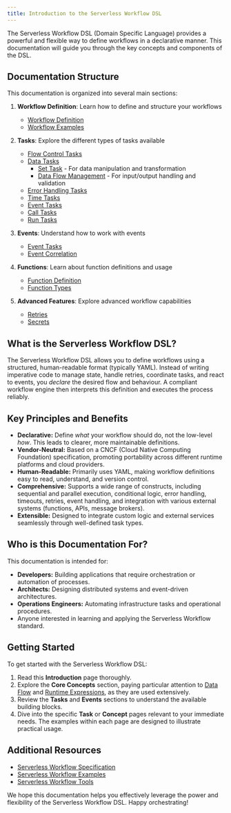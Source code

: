 ```yaml
---
title: Introduction to the Serverless Workflow DSL
---
```


The Serverless Workflow DSL (Domain Specific Language) provides a powerful and flexible way to define workflows in a
declarative manner. This documentation will guide you through the key concepts and components of the DSL.

## Documentation Structure

This documentation is organized into several main sections:

1. **Workflow Definition**: Learn how to define and structure your workflows
    - [Workflow Definition](dsl-workflow-definition.md)
    - [Workflow Examples](dsl-workflow-examples.md)

2. **Tasks**: Explore the different types of tasks available
    - [Flow Control Tasks](dsl-flow-overview.md)
    - [Data Tasks](dsl-data-flow.md)
        - [Set Task](dsl-task-set.md) - For data manipulation and transformation
        - [Data Flow Management](dsl-data-flow.md) - For input/output handling and validation
    - [Error Handling Tasks](dsl-errors-overview.md)
    - [Time Tasks](dsl-task-wait.md)
    - [Event Tasks](dsl-events-overview.md)
    - [Call Tasks](dsl-call-overview.md)
    - [Run Tasks](dsl-run-overview.md)

3. **Events**: Understand how to work with events
    - [Event Tasks](dsl-events-overview.md)
    - [Event Correlation](dsl-event-correlation.md)

4. **Functions**: Learn about function definitions and usage
    - [Function Definition](dsl-call-function.md)
    - [Function Types](dsl-call-overview.md)

5. **Advanced Features**: Explore advanced workflow capabilities
    - [Retries](dsl-task-try.md)
    - [Secrets](dsl-secrets.md)

## What is the Serverless Workflow DSL?

The Serverless Workflow DSL allows you to define workflows using a structured, human-readable format (typically YAML).
Instead of writing imperative code to manage state, handle retries, coordinate tasks, and react to events, you *declare*
the desired flow and behaviour. A compliant workflow engine then interprets this definition and executes the process
reliably.

## Key Principles and Benefits

* **Declarative:** Define *what* your workflow should do, not the low-level *how*. This leads to clearer, more
  maintainable definitions.
* **Vendor-Neutral:** Based on a CNCF (Cloud Native Computing Foundation) specification, promoting portability across
  different runtime platforms and cloud providers.
* **Human-Readable:** Primarily uses YAML, making workflow definitions easy to read, understand, and version control.
* **Comprehensive:** Supports a wide range of constructs, including sequential and parallel execution, conditional
  logic, error handling, timeouts, retries, event handling, and integration with various external systems (functions,
  APIs, message brokers).
* **Extensible:** Designed to integrate custom logic and external services seamlessly through well-defined task types.

## Who is this Documentation For?

This documentation is intended for:

* **Developers:** Building applications that require orchestration or automation of processes.
* **Architects:** Designing distributed systems and event-driven architectures.
* **Operations Engineers:** Automating infrastructure tasks and operational procedures.
* Anyone interested in learning and applying the Serverless Workflow standard.

## Getting Started

To get started with the Serverless Workflow DSL:

1. Read this **Introduction** page thoroughly.
2. Explore the **Core Concepts** section, paying particular attention to [Data Flow](dsl-data-flow.md)
   and [Runtime Expressions](dsl-runtime-expressions.md), as they are used extensively.
3. Review the **Tasks** and **Events** sections to understand the available building blocks.
4. Dive into the specific **Task** or **Concept** pages relevant to your immediate needs. The examples within each page
   are designed to illustrate practical usage.

## Additional Resources

- [Serverless Workflow Specification](https://serverlessworkflow.io/)
- [Serverless Workflow Examples](https://github.com/serverlessworkflow/specification/tree/main/examples)
- [Serverless Workflow Tools](https://serverlessworkflow.io/tools/)

We hope this documentation helps you effectively leverage the power and flexibility of the Serverless Workflow DSL.
Happy orchestrating! 